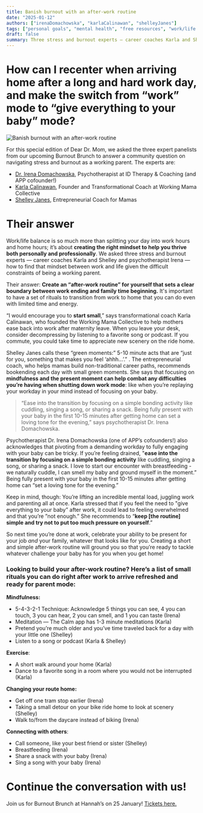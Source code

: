 ```yaml
---
title: Banish burnout with an after-work routine
date: "2025-01-12"
authors: ["irenaDomachowska", "karlaCalinawan", "shelleyJanes"]
tags: ["personal goals", "mental health", "free resources", "work/life balance"]
draft: false
summary: Three stress and burnout experts — career coaches Karla and Shelley and psychotherapist Irena — weigh in on how you can create an after-work routine to help you be more present for family life after a hard work day.
---
```


# How can I recenter when arriving home after a long and hard work day, and make the switch from “work” mode to “give everything to your baby” mode?

![Banish burnout with an after-work routine](/static/images/advice/mahmud-ahsan-XafWMnBZXQE-unsplash.jpg)

For this special edition of Dear Dr. Mom, we asked the three expert panelists from our upcoming Burnout Brunch to answer a community question on navigating stress and burnout as a working parent. The experts are:

- [Dr. Irena Domachowska](https://www.linkedin.com/in/irena-domachowska-709b3a54/), Psychotherapist at ID Therapy & Coaching (and APP cofounder!)
- [Karla Calinawan](https://workingmamacollective.com/), Founder and Transformational Coach at Working Mama Collective
- [Shelley Janes](https://www.shelleyjanes.com/), Entrepreneurial Coach for Mamas

# Their answer

Work/life balance is so much more than splitting your day into work hours and home hours; it’s about **creating the right mindset to help you thrive both personally and professionally**. We asked three stress and burnout experts — career coaches Karla and Shelley and psychotherapist Irena — how to find that mindset between work and life given the difficult constraints of being a working parent.

Their answer: **Create an “after-work routine” for yourself that sets a clear boundary between work ending and family time beginning.** It's important to have a set of rituals to transition from work to home that you can do even with limited time and energy.

“I would encourage you to **start small**,” says transformational coach Karla Calinawan, who founded the Working Mama Collective to help mothers ease back into work after maternity leave. When you leave your desk, consider decompressing by listening to a favorite song or podcast. If you commute, you could take time to appreciate new scenery on the ride home.

Shelley Janes calls these “green moments:” 5-10 minute acts that are “just for you, something that makes you feel ‘ahhh...’.” . The entrepreneurial coach, who helps mamas build non-traditional career paths, recommends bookending each day with small green moments. She says that focusing on **mindfulness and the present moment can help combat any difficulties you’re having when shutting down work mode**: like when you’re replaying your workday in your mind instead of focusing on your baby.

> “Ease into the transition by focusing on a simple bonding activity like cuddling, singing a song, or sharing a snack. Being fully present with your baby in the first 10-15 minutes after getting home can set a loving tone for the evening,” says psychotherapist Dr. Irena Domachowska.

Psychotherapist Dr. Irena Domachowska (one of APP’s cofounders!) also acknowledges that pivoting from a demanding workday to fully engaging with your baby can be tricky. If you’re feeling drained, "**ease into the transition by focusing on a simple bonding activity** like cuddling, singing a song, or sharing a snack. I love to start our encounter with breastfeeding - we naturally cuddle, I can smell my baby and ground myself in the moment.” Being fully present with your baby in the first 10-15 minutes after getting home can “set a loving tone for the evening.”

Keep in mind, though: You’re lifting an incredible mental load, juggling work and parenting all at once. Karla stressed that if you feel the need to "give everything to your baby” after work, it could lead to feeling overwhelmed and that you’re ”not enough.” She recommends to “**keep [the routine] simple and try not to put too much pressure on yourself**.”

So next time you’re done at work, celebrate your ability to be present for your job _and_ your family, whatever that looks like for you. Creating a short and simple after-work routine will ground you so that you’re ready to tackle whatever challenge your baby has for you when you get home!

### Looking to build your after-work routine? Here’s a list of small rituals you can do right after work to arrive refreshed and ready for parent mode:

**Mindfulness:**

- 5-4-3-2-1 Technique: Acknowledge 5 things you can see, 4 you can touch, 3 you can hear, 2 you can smell, and 1 you can taste (Irena)
- Meditation — The Calm app has 1-3 minute meditations (Karla)
- Pretend you’re much older and you’ve time traveled back for a day with your little one (Shelley)
- Listen to a song or podcast (Karla & Shelley)

**Exercise**:

- A short walk around your home (Karla)
- Dance to a favorite song in a room where you would not be interrupted (Karla)

**Changing your route home:**

- Get off one tram stop earlier (Irena)
- Taking a small detour on your bike ride home to look at scenery (Shelley)
- Walk to/from the daycare instead of biking (Irena)

**Connecting with others**:

- Call someone, like your best friend or sister (Shelley)
- Breastfeeding (Irena)
- Share a snack with your baby (Irena)
- Sing a song with your baby (Irena)

# Continue the conversation with us!

Join us for Burnout Brunch at Hannah’s on 25 January! [Tickets here.](https://www.eventbrite.com/e/burnout-brunch-how-to-navigate-stress-and-burnout-as-a-working-parent-tickets-1124433543999?aff=oddtdtcreator)
